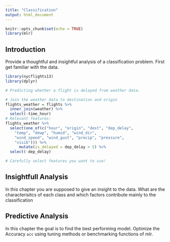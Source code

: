 ```yaml
---
title: "Classification"
output: html_document
---
```


```r
knitr::opts_chunk$set(echo = TRUE)
library(mlr)
```

## Introduction

Provide a thoughtful and insightful analysis of a classification problem.
First get familiar with the data.

```r
library(nycflights13)
library(dplyr)

# Predicting whether a flight is delayed from weather data.

# Join the weather data to destination and origin
flights_weather = flights %>%
  inner_join(weather) %>%
  select(-time_hour)
# Relevant features:
flights_weather %>%
  select(one_of(c("hour", "origin", "dest", "dep_delay", 
    "temp", "dewp", "humid", "wind_dir",
    "wind_speed", "wind_gust", "precip", "pressure",
    "visib"))) %>% 
      mutate(is_delayed = dep_delay > 5) %>%
  select(-dep_delay)

# Carefully select features you want to use! 

```

## Insightfull Analysis

In this chapter you are supposed to give an insight to the data.
What are the characterisitcs of each class and which factors contribute mainly to the classification

## Predictive Analysis

In this chapter the goal is to find the best performing model.
Optimize the Accuracy `acc` using tuning methods or benchmarking functions of mlr.
